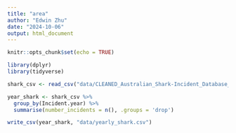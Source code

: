 ```yaml
---
title: "area"
author: "Edwin Zhu"
date: "2024-10-06"
output: html_document
---
```


```r
knitr::opts_chunk$set(echo = TRUE)
```


```r
library(dplyr)
library(tidyverse)
```

```r
shark_csv <- read_csv("data/CLEANED_Australian_Shark-Incident_Database_Public_Version.csv")
```

```r
year_shark <- shark_csv %>%
  group_by(Incident.year) %>%
  summarise(number_incidents = n(), .groups = 'drop')

```

```r

write_csv(year_shark, "data/yearly_shark.csv")

```




